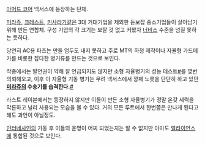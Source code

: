 [[아머드 코어]] 넥서스에 등장하는 단체.

[[미라쥬]], [[크레스트]], [[키사라기]]같은 3대 거대기업을 제외한 듣보잡 중소기업들이 살아남기 위해 만든 연합체. 구성 기업의 각 크기는 보잘 것 없고 커봤자 [[너비스]] 수준을 넘질 못하는 듯하다.

당연히 AC용 파츠는 만들 엄두도 내지 못하고 주로 MT의 하청 제작이나 자율형 가드메카를 비롯한 잡다한 병기류를 만드는 것으로 보인다.

작중에서는 발언권이 약해 잘 언급되지도 않지만 소형 자율병기의 성능 테스트[http://blog.naver.com/pch4000/130102934929 #]를 몇번 의뢰해오고, 이후 이 자율형 기동 병기는 무려 넥서스에서 깡패 노릇을 단단히 하고 있던 '''[[미라쥬]]의 수송기를 습격한다.'''[http://blog.naver.com/pch4000/130102974492 #]

라스트 레이븐에서는 등장하지 않지만 이들이 만든 소형 자율병기가 정말 온갖 세력을 막론하고 널리 사용되는 모습을 볼 수 있다. 거의 모든 루트에서 한번쯤은 만나게 된다고 해도 과언이 아닐정도.

[[인터네사인]]의 가동 후 이들의 운명이 어찌 되었는지는 알 수 없지만 아마도 [[얼라이언스]]에 통합된 것으로 보인다.

